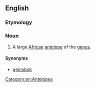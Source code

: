 ==English==
{{rfi}}
{{wikipedia}}
{{wikispecies|Oryx}}

===Etymology===
{{rfe}}
===Noun===
{{en-noun}}

# A large [[African]] [[antelope]] of the {{taxlinnk|Oryx|genus}} [[genus]].

====Synonyms====
* [[gemsbok]]

[[Category:en:Antelopes]]